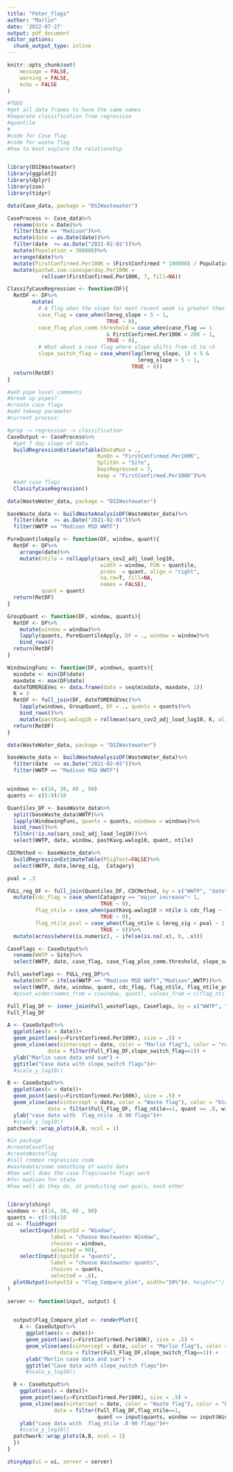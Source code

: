 ```yaml
---
title: "Peter_flags"
author: "Marlin"
date: '2022-07-27'
output: pdf_document
editor_options: 
  chunk_output_type: inline
---
```



```r
knitr::opts_chunk$set(
	message = FALSE,
	warning = FALSE,
	echo = FALSE
)
```

```r
#TODO
#get all data frames to have the same names
#Separate classification from regression
#quantile 
#
#code for Case flag
#code for waste flag
#how to best explore the relationship


library(DSIWastewater)
library(ggplot2)
library(dplyr)
library(zoo)
library(tidyr)
```

```r
data(Case_data, package = "DSIWastewater")

CaseProcess <- Case_data%>%
  rename(date = Date)%>%
  filter(Site == "Madison")%>%
  mutate(date = as.Date(date))%>%
  filter(date  >= as.Date("2021-02-01"))%>%
  mutate(Population = 380000)%>%
  arrange(date)%>%
  mutate(FirstConfirmed.Per100K = (FirstConfirmed * 100000) / Population)%>%
  mutate(pastwk.sum.casesperday.Per100K = 
           rollsumr(FirstConfirmed.Per100K, 7, fill=NA))
```

```r

ClassifyCaseRegression <- function(DF){
  RetDF <- DF%>%
        mutate(
          # A flag when the slope for most recent week is greater than 5/100k/day
          case_flag = case_when(lmreg_slope > 5 ~ 1,
                                TRUE ~ 0),
          case_flag_plus_comm.threshold = case_when(case_flag == 1 
                                & FirstConfirmed.Per100K > 200 ~ 1,
                                TRUE ~ 0),
          # What about a case flag where slope shifts from <5 to >5
          slope_switch_flag = case_when(lag(lmreg_slope, 1) < 5 & 
                                          lmreg_slope > 5 ~ 1,
                                        TRUE ~ 0))
  return(RetDF)
}

#add pipe level comments
#break up pipes?
#create case flags
#add tokeep parameter
#current process:

#prep -> regression -> classification
CaseOutput <- CaseProcess%>%
  #get 7 day slope of data
  buildRegressionEstimateTable(DataMod = .,
                             RunOn = "FirstConfirmed.Per100K",
                             SplitOn = "Site",
                             DaysRegressed = 7,
                             keep = "FirstConfirmed.Per100K")%>%
  #add case flags
  ClassifyCaseRegression()
```


```r
data(WasteWater_data, package = "DSIWastewater")

baseWaste_data <- buildWasteAnalysisDF(WasteWater_data)%>%
  filter(date  >= as.Date("2021-02-01"))%>%
  filter(WWTP == "Madison MSD WWTF")
```


```r
PureQuantileApply <- function(DF, window, quant){
  RetDF <- DF%>%
    arrange(date)%>%
    mutate(ntile = rollapply(sars_cov2_adj_load_log10, 
                              width = window, FUN = quantile, 
                              probs  = quant, align = "right", 
                              na.rm=T, fill=NA, 
                              names = FALSE),
           quant = quant)
  return(RetDF)
}

GroupQuant <- function(DF, window, quants){
  RetDF <- DF%>%
    mutate(window = window)%>%
    lapply(quants, PureQuantileApply, DF = ., window = window)%>%
    bind_rows()
  return(RetDF)
}

WindowingFunc <- function(DF, windows, quants){
  mindate <- min(DF$date)
  maxdate <- max(DF$date)
  dateTOMERGEVec <- data.frame(date = seq(mindate, maxdate, 1))
  K = 3
  RetDF <- full_join(DF, dateTOMERGEVec)%>%
    lapply(windows, GroupQuant, DF = ., quants = quants)%>%
    bind_rows()%>%
    mutate(pastKavg.wwlog10 = rollmean(sars_cov2_adj_load_log10, K, align = "right", na.pad = T))
  return(RetDF)
}
```
  
```r
data(WasteWater_data, package = "DSIWastewater")

baseWaste_data <- buildWasteAnalysisDF(WasteWater_data)%>%
  filter(date  >= as.Date("2021-02-01"))%>%
  filter(WWTP == "Madison MSD WWTF")


windows <- c(14, 30, 60 , 90)
quants <- c(5:9)/10

Quantiles_DF <- baseWaste_data%>%
  split(baseWaste_data$WWTP)%>%
  lapply(WindowingFunc, quants = quants, windows = windows)%>%
  bind_rows()%>%
  filter(!is.na(sars_cov2_adj_load_log10))%>%
  select(WWTP, date, window, pastKavg.wwlog10, quant, ntile)

CDCMethod <- baseWaste_data%>%
  buildRegressionEstimateTable(PSigTest=FALSE)%>%
  select(WWTP, date,lmreg_sig,  Catagory)

pval = .3

FULL_reg_DF <- full_join(Quantiles_DF, CDCMethod, by = c("WWTP", "date"))%>%
  mutate(cdc_flag = case_when(Catagory == "major increase"~ 1,
                              TRUE ~ 0),
         flag_ntile = case_when(pastKavg.wwlog10 > ntile & cdc_flag ~ 1,
                              TRUE ~ 0),
         flag_ntile_pval = case_when(flag_ntile & lmreg_sig < pval ~ 1,
                              TRUE ~ 0))%>%
  mutate(across(where(is.numeric), ~ ifelse(is.na(.x), 0, .x)))
```


```r
CaseFlags <- CaseOutput%>%
  rename(WWTP = Site)%>%
  select(WWTP, date, case_flag, case_flag_plus_comm.threshold, slope_switch_flag)

Full_wasteFlags <- FULL_reg_DF%>%
  mutate(WWTP = ifelse(WWTP == "Madison MSD WWTF","Madison",WWTP))%>%
  select(WWTP, date, window, quant, cdc_flag, flag_ntile, flag_ntile_pval)#%>%
  #pivot_wider(names_from = c(window, quant), values_from = c(flag_ntile, flag_ntile_pval))

Full_Flag_DF <- inner_join(Full_wasteFlags, CaseFlags, by = c("WWTP", "date"))
Full_Flag_DF
```

```r
A <- CaseOutput%>%
  ggplot(aes(x = date))+
  geom_point(aes(y=FirstConfirmed.Per100K), size = .5) +
  geom_vline(aes(xintercept = date, color = "Marlin flag"), color = "red",
             data = filter(Full_Flag_DF,slope_switch_flag==1)) +
  ylab("Marlin case data and sum") +
  ggtitle("Case data with slope_switch flags")#+
  #scale_y_log10()

B <- CaseOutput%>%
  ggplot(aes(x = date))+
  geom_point(aes(y=FirstConfirmed.Per100K), size = .5) +
  geom_vline(aes(xintercept = date, color = "Waste flag"), color = "blue",
             data = filter(Full_Flag_DF, flag_ntile==1, quant == .8, window == 90)) +
  ylab("case data with  flag_ntile .8 90 flags")#+
  #scale_y_log10()
patchwork::wrap_plots(A,B, ncol = 1)
```


```r
#in package
#createCaseflag
#createWasteflag
#call common regression code
#wastedata/some smoothing of waste data
#how well does the case flags/waste flags work
#for madison for state
#how well do they do, at predicting own goals, each other


library(shiny)
windows <- c(14, 30, 60 , 90)
quants <- c(5:9)/10
ui <- fluidPage(
    selectInput(inputId = "Window", 
              label = "choose Wastewater Window", 
              choices = windows,
              selected = 90),
    selectInput(inputId = "quants", 
              label = "choose Wastewater quants", 
              choices = quants,
              selected = .8),
  plotOutput(outputId = "Flag_Compare_plot", width="50%")#, height="")
)

server <- function(input, output) {

  
  output$Flag_Compare_plot <- renderPlot({
    A <- CaseOutput%>%
      ggplot(aes(x = date))+
      geom_point(aes(y=FirstConfirmed.Per100K), size = .5) +
      geom_vline(aes(xintercept = date, color = "Marlin flag"), color = "red",
                 data = filter(Full_Flag_DF,slope_switch_flag==1)) +
      ylab("Marlin case data and sum") +
      ggtitle("Case data with slope_switch flags")#+
      #scale_y_log10()

  B <- CaseOutput%>%
    ggplot(aes(x = date))+
    geom_point(aes(y=FirstConfirmed.Per100K), size = .5) +
    geom_vline(aes(xintercept = date, color = "Waste flag"), color = "blue",
               data = filter(Full_Flag_DF,flag_ntile==1,
                             quant == input$quants, window == input$Window)) +
    ylab("case data with  flag_ntile .8 90 flags")#+
    #scale_y_log10()
  patchwork::wrap_plots(A,B, ncol = 1)
  })
}

shinyApp(ui = ui, server = server)


```